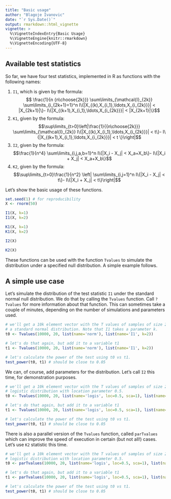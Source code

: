 ```yaml
---
title: "Basic usage"
author: "Blagoje Ivanovic"
date: "`r Sys.Date()`"
output: rmarkdown::html_vignette
vignette: >
  %\VignetteIndexEntry{Basic Usage}
  %\VignetteEngine{knitr::rmarkdown}
  %\VignetteEncoding{UTF-8}
---
```



## Available test statistics
So far, we have four test statistics, implemented in R as functions with the
following names:

1. `I1`, which is given by the formula:
  $$ \frac{1}{n {n\choose{2k}}} \sum\limits_{\mathcal{I}_{2k}}
    \sum\limits_{i_{2k+1}=1}^n I\{|X_{(k),X_{i_1},\ldots,X_{i_{2k}}}|
     < |X_{2k+1}|\}- I\{|X_{(k+1),X_{i_1},\ldots,X_{i_{2k}}}| <
     |X_{2k+1}|\}$$
1. `K1`, given by the formula:
  $$\sup\limits_{t>0}\left|\frac{1}{{n\choose{2k}}}
     \sum\limits_{\mathcal{I}_{2k}} I\{|X_{(k),X_{i_1},\ldots,X_{i_{2k}}}|
     < t\}- I\{|X_{(k+1),X_{i_1},\ldots,X_{i_{2k}}}| < t \}\right|$$
1. `I2`, given by the formula:
  $$\frac{1}{n^4} \sum\limits_{i,j,a,b=1}^n I\{|X_i - X_j| <
     X_a+X_b\}- I\{|X_i + X_j| < X_a+X_b\}$$
1. `K2`, given by the formula:
  $$\sup\limits_{t>0}\frac{1}{n^2} \left| \sum\limits_{i,j=1}^n
     I\{|X_i - X_j| < t\}- I\{|X_i + X_j| < t\}\right|$$

Let's show the basic usage of these functions.
```r
set.seed(1) # for reproducibility
X <- rnorm(50)

I1(X, k=1)
I1(X, k=2)

K1(X, k=1)
K1(X, k=2)

I2(X)

K2(X)
```

These functions can be used with the function `Tvalues` to simulate the
distribution under a specified null distribution. A simple example follows.

## A simple use case

Let's simulate the distribution of the test statistic `I1` under the standard
normal null distribution. We do that by calling the `Tvalues` function. Call
`?Tvalues` for more information about that function. This can sometimes take
a couple of minutes, depending on the number of simulations and parameters used.

```r
# we'll get a 10k element vector with the T values of samples of size 20 from
# a standard normal distribution. Note that I1 takes a parameter k.
t0 <- Tvalues(10000, 20, list(name='norm'), list(name='I1', k=2))

# let's do that again, but add it to a variable t1
t1 <- Tvalues(10000, 20, list(name='norm'), list(name='I1', k=2))

# let's calculate the power of the test using t0 vs t1.
test_power(t0, t1) # should be close to 0.05
```

We can, of course, add parameters for the distribution. Let's call `I2` this
time, for demonstration purposes.

```r
# we'll get a 10k element vector with the T values of samples of size 20 from
# logistic distribution with location parameter 0.5.
t0 <- Tvalues(10000, 20, list(name='logis', loc=0.5, sca=1), list(name='I2'))

# let's do that again, but add it to a variable t1
t1 <- Tvalues(10000, 20, list(name='logis', loc=0.5, sca=1), list(name='I2'))

# let's calculate the power of the test using t0 vs t1.
test_power(t0, t1) # should be close to 0.05
```

There is also a parallel version of the `Tvalues` function, called `parTvalues`
which can improve the speed of execution in certain (but not all!) cases.
Let's use `K2` statistic this time.
```r
# we'll get a 10k element vector with the T values of samples of size 20 from
# logistic distribution with location parameter 0.5.
t0 <- parTvalues(10000, 20, list(name='logis', loc=0.5, sca=1), list(name='K2'))

# let's do that again, but add it to a variable t1
t1 <- parTvalues(10000, 20, list(name='logis', loc=0.5, sca=1), list(name='K2'))

# let's calculate the power of the test using t0 vs t1.
test_power(t0, t1) # should be close to 0.05
```
